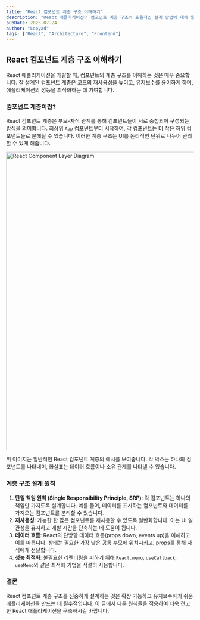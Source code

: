 ```yaml
---
title: "React 컴포넌트 계층 구조 이해하기"
description: "React 애플리케이션의 컴포넌트 계층 구조와 효율적인 설계 방법에 대해 알아봅니다."
pubDate: 2025-07-24
author: "Lopyad"
tags: ["React", "Architecture", "Frontend"]
---
```



## React 컴포넌트 계층 구조 이해하기

React 애플리케이션을 개발할 때, 컴포넌트의 계층 구조를 이해하는 것은 매우 중요합니다. 잘 설계된 컴포넌트 계층은 코드의 재사용성을 높이고, 유지보수를 용이하게 하며, 애플리케이션의 성능을 최적화하는 데 기여합니다.

### 컴포넌트 계층이란?

React 컴포넌트 계층은 부모-자식 관계를 통해 컴포넌트들이 서로 중첩되어 구성되는 방식을 의미합니다. 최상위 `App` 컴포넌트부터 시작하여, 각 컴포넌트는 더 작은 하위 컴포넌트들로 분해될 수 있습니다. 이러한 계층 구조는 UI를 논리적인 단위로 나누어 관리할 수 있게 해줍니다.

<img src={ReactComponentLayerImage.src} alt="React Component Layer Diagram" width="800" />

위 이미지는 일반적인 React 컴포넌트 계층의 예시를 보여줍니다. 각 박스는 하나의 컴포넌트를 나타내며, 화살표는 데이터 흐름이나 소유 관계를 나타낼 수 있습니다.

### 계층 구조 설계 원칙

1.  **단일 책임 원칙 (Single Responsibility Principle, SRP)**: 각 컴포넌트는 하나의 책임만 가지도록 설계합니다. 예를 들어, 데이터를 표시하는 컴포넌트와 데이터를 가져오는 컴포넌트를 분리할 수 있습니다.
2.  **재사용성**: 가능한 한 많은 컴포넌트를 재사용할 수 있도록 일반화합니다. 이는 UI 일관성을 유지하고 개발 시간을 단축하는 데 도움이 됩니다.
3.  **데이터 흐름**: React의 단방향 데이터 흐름(props down, events up)을 이해하고 이를 따릅니다. 상태는 필요한 가장 낮은 공통 부모에 위치시키고, props를 통해 자식에게 전달합니다.
4.  **성능 최적화**: 불필요한 리렌더링을 피하기 위해 `React.memo`, `useCallback`, `useMemo`와 같은 최적화 기법을 적절히 사용합니다.

### 결론

React 컴포넌트 계층 구조를 신중하게 설계하는 것은 확장 가능하고 유지보수하기 쉬운 애플리케이션을 만드는 데 필수적입니다. 이 글에서 다룬 원칙들을 적용하여 더욱 견고한 React 애플리케이션을 구축하시길 바랍니다.
